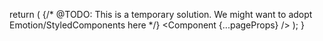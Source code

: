 

  return (
    <SiteProvider>
      <LocaleProvider i18nData={pageProps.i18nData}>
        <NodeReleasesProvider>
          <MotionConfig reducedMotion="user">
            {/* @TODO: This is a temporary solution. We might want to adopt Emotion/StyledComponents here */}
            <style jsx global>
              {`
                body {
                  font: 400 20px/1.5 ${sourceSansPro.style.fontFamily}, 'Open Sans',
                    Roboto, 'San Francisco', Helvetica, Arial, sans-serif;
                }
              `}
            </style>
            <Component {...pageProps} />
          </MotionConfig>
        </NodeReleasesProvider>
      </LocaleProvider>
    </SiteProvider>
  );
}
